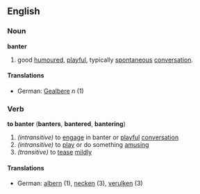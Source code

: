 ==English==
===Noun===
'''banter'''
#good [[humour]]ed, [[playful]], typically [[spontaneous]] [[conversation]].
====Translations====
*German: [[Gealbere]] ''n'' (1)

===Verb===
'''to banter''' ('''banters''', '''bantered''', '''bantering''')
#''(intransitive)'' to [[engage]] in banter or [[playful]] [[conversation]]
#''(intransitive)'' to [[play]] or do something [[amusing]]
#''(transitive)'' to [[tease]] [[mild]]ly
====Translations====
*German: [[albern]] (1), [[necken]] (3), [[verulken]] (3)